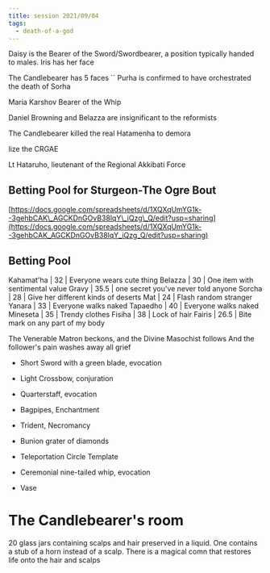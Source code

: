 ```yaml
---
title: session 2021/09/04
tags:
  - death-of-a-god
---
```


Daisy is the Bearer of the Sword/Swordbearer, a position typically handed to
males. Iris has her face

The Candlebearer has 5 faces \`\` Purha is confirmed to have orchestrated the
death of Sorha

Maria Karshov Bearer of the Whip

Daniel Browning and Belazza are insignificant to the reformists

The Candlebearer killed the real Hatamenha to demora

lize the CRGAE

Lt Hataruho, lieutenant of the Regional Akkibati Force

## Betting Pool for Sturgeon-The Ogre Bout

[https://docs.google.com/spreadsheets/d/1XQXqUmYG1k--3gehbCAK\_AGCKDnGOvB38lqY\_iQzg\_Q/edit?usp=sharing](https://docs.google.com/spreadsheets/d/1XQXqUmYG1k--3gehbCAK_AGCKDnGOvB38lqY_iQzg_Q/edit?usp=sharing)

## Betting Pool

Kahamat'ha | 32 | Everyone wears cute thing Belazza | 30 | One item with
sentimental value Gravy | 35.5 | one secret you've never told anyone Sorcha | 28
\| Give her different kinds of deserts Mat | 24 | Flash random stranger Yanara |
33 | Everyone walks naked Tapaedho | 40 | Everyone walks naked Mineseta | 35 |
Trendy clothes Fisiha | 38 | Lock of hair Fairis | 26.5 | Bite mark on any part
of my body

The Venerable Matron beckons, and the Divine Masochist follows And the
follower's pain washes away all grief

* Short Sword with a green blade, evocation

* Light Crossbow, conjuration

* Quarterstaff, evocation

* Bagpipes, Enchantment

* Trident, Necromancy

* Bunion grater of diamonds

* Teleportation Circle Template

* Ceremonial nine-tailed whip, evocation

* Vase

# The Candlebearer's room

20 glass jars containing scalps and hair preserved in a liquid. One contains a
stub of a horn instead of a scalp. There is a magical comn that restores life
onto the hair and scalps
